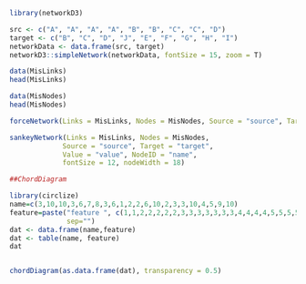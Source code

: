 ```r
library(networkD3)

src <- c("A", "A", "A", "A", "B", "B", "C", "C", "D")
target <- c("B", "C", "D", "J", "E", "F", "G", "H", "I")
networkData <- data.frame(src, target)
networkD3::simpleNetwork(networkData, fontSize = 15, zoom = T)
```

```r
data(MisLinks)
head(MisLinks)

data(MisNodes)
head(MisNodes)

forceNetwork(Links = MisLinks, Nodes = MisNodes, Source = "source", Target = "target", Value = "value", NodeID = "name", Group = "group", opacity = 0.8, zoom = TRUE)
```

```r
sankeyNetwork(Links = MisLinks, Nodes = MisNodes,
             Source = "source", Target = "target",
             Value = "value", NodeID = "name",
             fontSize = 12, nodeWidth = 18)
```

```r
##ChordDiagram

library(circlize)
name=c(3,10,10,3,6,7,8,3,6,1,2,2,6,10,2,3,3,10,4,5,9,10)
feature=paste("feature ", c(1,1,2,2,2,2,2,3,3,3,3,3,3,3,4,4,4,4,5,5,5,5),
              sep="")
dat <- data.frame(name,feature)
dat <- table(name, feature)
dat


chordDiagram(as.data.frame(dat), transparency = 0.5)
```
